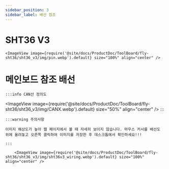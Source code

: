 ```yaml
---
sidebar_position: 3
sidebar_label: 배선 참조
---
```


# SHT36 V3

    <ImageView image={require('@site/docs/ProductDoc/ToolBoard/fly-sht36/sht36_v3/img/pin.webp').default} size="100%" align="center" />


# 메인보드 참조 배선
    :::info CAN선 정의도
<ImageView image={require('@site/docs/ProductDoc/ToolBoard/fly-sht36/sht36_v3/img/CANX.webp').default} size="50%" align="center" />
    :::

    :::warning 주의사항

    이미지 해상도가 높아 웹 페이지에서 볼 때 자세히 보이지 않습니다. 마우스 커서를 배선도 위에 올려놓고 오른쪽 클릭하여 이미지를 저장한 후 데스크톱에서 확인하세요!!!

    :::

        <ImageView image={require('@site/docs/ProductDoc/ToolBoard/fly-sht36/sht36_v3/img/sht36v3_wiring.webp').default} size="100%" align="center" />
